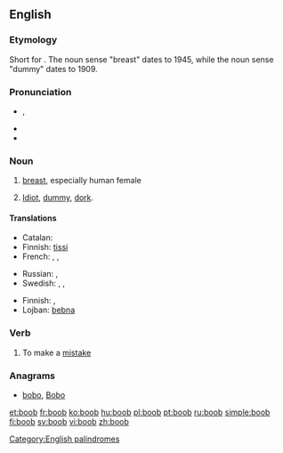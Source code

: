==English==

===Etymology===
Short for {{term|booby}}. The noun sense "breast" dates to 1945, while the noun sense "dummy" dates to 1909.

===Pronunciation===
* {{IPA|/ˈbuːb/}}, {{X-SAMPA|/"bu:b/}}
* {{audio|en-us-boob.ogg|Audio (US)}}
* {{rhymes|uːb}}

===Noun===
{{en-noun}}

# {{slang}} [[breast]], especially human female
# {{informal|pejorative}} [[idiot|Idiot]], [[dummy]], [[dork]].

====Translations====
{{trans-top|breast}}
* Catalan: {{t|ca|pit|m}}
* Finnish: [[tissi]]
* French: {{t|fr|nichon|m}}, {{t|fr|lolo|m}}, {{t|fr|néné|m}}
{{trans-mid}}
* Russian: {{t|ru|сиська|f|tr=sís'ka|sc=Cyrl}}, {{t|ru|титька|f|tr=tít'ka|sc=Cyrl}}
* Swedish: {{t|sv|tutt|c}}, {{t|sv|tutte|c}}, {{t|sv|patt|c}}
{{trans-bottom}}
{{trans-top|idiot, dummy, dork}}
* Finnish: {{qualifier|slang}} {{t|fi|dorka}}, {{qualifier|slang}} {{t|fi|bimbo}}
* Lojban: [[bebna]]
{{trans-mid}}
{{trans-bottom}}

===Verb===
{{en-verb}}

# {{informal|intransitive}} To make a [[mistake]]

===Anagrams===
* [[bobo#English|bobo]], [[Bobo#English|Bobo]]

[[Category:English palindromes]]

[[et:boob]]
[[fr:boob]]
[[ko:boob]]
[[hu:boob]]
[[pl:boob]]
[[pt:boob]]
[[ru:boob]]
[[simple:boob]]
[[fi:boob]]
[[sv:boob]]
[[vi:boob]]
[[zh:boob]]
